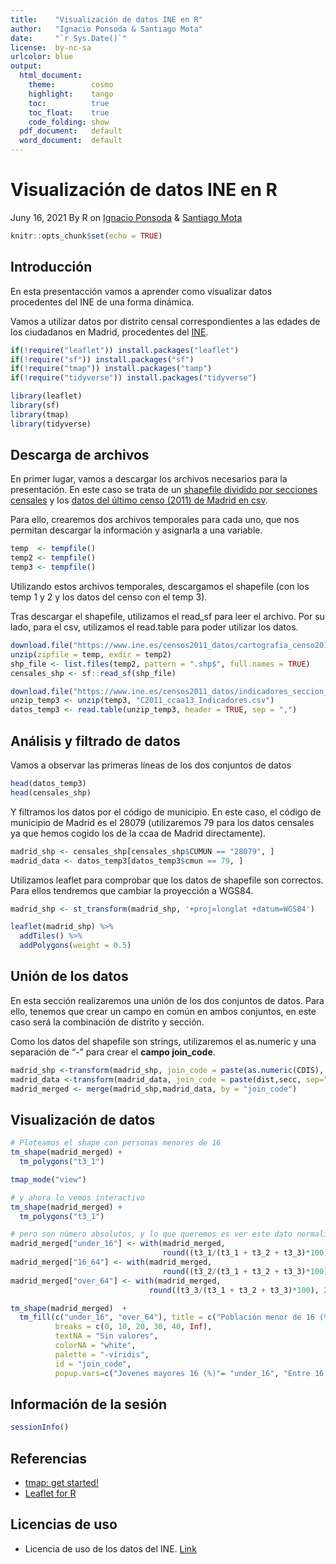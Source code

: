 ---
title:    "Visualización de datos INE en R"
author:   "Ignacio Ponsoda & Santiago Mota"
date:     "`r Sys.Date()`"
license:  by-nc-sa
urlcolor: blue
output:
  html_document: 
    theme:        cosmo 
    highlight:    tango 
    toc:          true
    toc_float:    true
    code_folding: show
  pdf_document:   default
  word_document:  default
---


# Visualización de datos INE en R

Juny 16, 2021
By R on [Ignacio Ponsoda](https://github.com/Ponsoda) & [Santiago Mota](https://github.com/santiagomota)

```{r setup, include=FALSE}
knitr::opts_chunk$set(echo = TRUE)
```

## Introducción

En esta presentacción vamos a aprender como visualizar datos procedentes del INE de una forma dinámica.

Vamos a utilizar datos por distrito censal correspondientes a las edades de los ciudadanos en Madrid, procedentes del [INE](https://www.ine.es/).

```{r Intalacion librerias}
if(!require("leaflet")) install.packages("leaflet")
if(!require("sf")) install.packages("sf")
if(!require("tmap")) install.packages("tamp")
if(!require("tidyverse")) install.packages("tidyverse")
```



```{r Carga librerias}
library(leaflet)
library(sf)
library(tmap)
library(tidyverse)
```

## Descarga de archivos

En primer lugar, vamos a descargar los archivos necesarios para la presentación. En este caso se trata de un [shapefile dividido por secciones censales]("https://www.ine.es/censos2011_datos/cartografia_censo2011_nacional.zip") y los [datos del último censo (2011) de Madrid en csv]("https://www.ine.es/censos2011_datos/indicadores_seccion_censal_csv.zip").

Para ello, crearemos dos archivos temporales para cada uno, que nos permitan descargar la información y asignarla a una variable.  

```{r creacion temp}
temp  <- tempfile()
temp2 <- tempfile()
temp3 <- tempfile()
```

Utilizando estos archivos temporales, descargamos el shapefile (con los temp 1 y 2 y los datos del censo con el temp 3).

Tras descargar el shapefile, utilizamos el read_sf para leer el archivo.
Por su lado, para el csv, utilizamos el read.table para poder utilizar los datos.

```{r descargas}
download.file("https://www.ine.es/censos2011_datos/cartografia_censo2011_nacional.zip", temp)
unzip(zipfile = temp, exdir = temp2)
shp_file <- list.files(temp2, pattern = ".shp$", full.names = TRUE)
censales_shp <- sf::read_sf(shp_file)

download.file("https://www.ine.es/censos2011_datos/indicadores_seccion_censal_csv.zip", temp3)
unzip_temp3 <- unzip(temp3, "C2011_ccaa13_Indicadores.csv")
datos_temp3 <- read.table(unzip_temp3, header = TRUE, sep = ",")
```

## Análisis y filtrado de datos

Vamos a observar las primeras líneas de los dos conjuntos de datos

```{r head}
head(datos_temp3)
head(censales_shp)
```


Y filtramos los datos por el código de municipio. En este caso, el código de municipio de Madrid es el 28079 (utilizaremos 79 para los datos censales ya que hemos cogido los de la ccaa de Madrid directamente).

```{r filtro}
madrid_shp <- censales_shp[censales_shp$CUMUN == "28079", ]
madrid_data <- datos_temp3[datos_temp3$cmun == 79, ]
```

Utilizamos leaflet para comprobar que los datos de shapefile son correctos. Para ellos tendremos que cambiar la proyección a WGS84.

```{r Previsualizacion datos}
madrid_shp <- st_transform(madrid_shp, '+proj=longlat +datum=WGS84')

leaflet(madrid_shp) %>%
  addTiles() %>%
  addPolygons(weight = 0.5)
```

## Unión de los datos

En esta sección realizaremos una unión de los dos conjuntos de datos.
Para ello, tenemos que crear un campo en común en ambos conjuntos, en este caso será la combinación de distrito y sección.

Como los datos del shapefile son strings, utilizaremos el as.numeric y una separación de "-" para crear el **campo join_code**.

```{r Union datos}
madrid_shp <-transform(madrid_shp, join_code = paste(as.numeric(CDIS), as.numeric(CSEC), sep = "-"))
madrid_data <-transform(madrid_data, join_code = paste(dist,secc, sep="-"))
madrid_merged <- merge(madrid_shp,madrid_data, by = "join_code")
```

## Visualización de datos

```{r Visualizacion datos}
# Ploteamos el shape con personas menores de 16
tm_shape(madrid_merged) +
  tm_polygons("t3_1")

tmap_mode("view")

# y ahora lo vemos interactivo
tm_shape(madrid_merged) +
  tm_polygons("t3_1")

# pero son número absolutos, y lo que queremos es ver este dato normalizado por la población
madrid_merged["under_16"] <- with(madrid_merged, 
                                  round((t3_1/(t3_1 + t3_2 + t3_3)*100), 2)) 
madrid_merged["16_64"] <- with(madrid_merged, 
                                  round((t3_2/(t3_1 + t3_2 + t3_3)*100), 2))
madrid_merged["over_64"] <- with(madrid_merged, 
                               round((t3_3/(t3_1 + t3_2 + t3_3)*100), 2)) 

tm_shape(madrid_merged)  +
  tm_fill(c("under_16", "over_64"), title = c("Población menor de 16 (%)","Población mayor de 64 (%)"), style = "fixed",
          breaks = c(0, 10, 20, 30, 40, Inf),
          textNA = "Sin valores", 
          colorNA = "white",
          palette = "-viridis",
          id = "join_code", 
          popup.vars=c("Jovenes mayores 16 (%)"= "under_16", "Entre 16 y 64 (%)"="16_64", "Mayores de 64 (%)"="over_64"))
```

## Información de la sesión

```{r}
sessionInfo()
```

## Referencias

* [tmap: get started!](https://cran.r-project.org/web/packages/tmap/vignettes/tmap-getstarted.html)
* [Leaflet for R](https://rstudio.github.io/leaflet/)

## Licencias de uso

* Licencia de uso de los datos del INE. [Link](https://www.ine.es/ss/Satellite?L=0&c=Page&cid=1254735849170&p=1254735849170&pagename=Ayuda%2FINELayout#div_tituloDesplegable12599345159436)